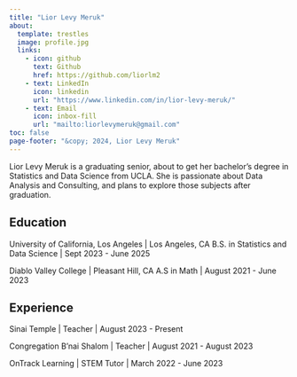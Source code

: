 ```yaml
---
title: "Lior Levy Meruk"
about:
  template: trestles
  image: profile.jpg
  links:
    - icon: github
      text: Github
      href: https://github.com/liorlm2
    - text: LinkedIn
      icon: linkedin
      url: "https://www.linkedin.com/in/lior-levy-meruk/"
    - text: Email
      icon: inbox-fill
      url: "mailto:liorlevymeruk@gmail.com"
toc: false
page-footer: "&copy; 2024, Lior Levy Meruk"
---
```


Lior Levy Meruk is a graduating senior, about to get her bachelor's degree in Statistics and Data Science from UCLA. She is passionate about Data Analysis and Consulting, and plans to explore those subjects after graduation.

## Education

University of California, Los Angeles \| Los Angeles, CA B.S. in Statistics and Data Science \| Sept 2023 - June 2025

Diablo Valley College \| Pleasant Hill, CA A.S in Math \| August 2021 - June 2023

## Experience

Sinai Temple \| Teacher \| August 2023 - Present

Congregation B'nai Shalom \| Teacher \| August 2021 - August 2023

OnTrack Learning \| STEM Tutor \| March 2022 - June 2023
